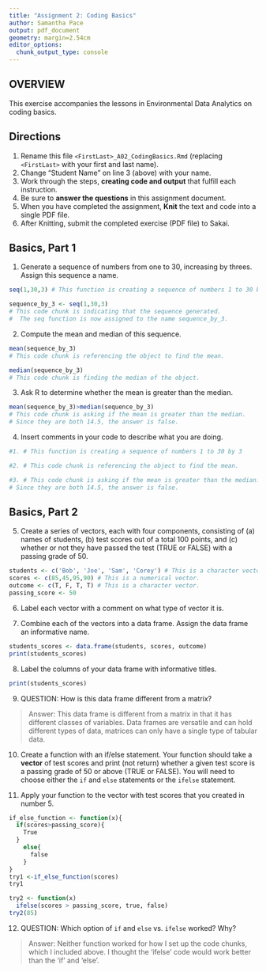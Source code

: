 ```yaml
---
title: "Assignment 2: Coding Basics"
author: Samantha Pace
output: pdf_document
geometry: margin=2.54cm
editor_options: 
  chunk_output_type: console
---
```


## OVERVIEW

This exercise accompanies the lessons in Environmental Data Analytics on coding basics.

## Directions

1.  Rename this file `<FirstLast>_A02_CodingBasics.Rmd` (replacing `<FirstLast>` with your first and last name).
2.  Change "Student Name" on line 3 (above) with your name.
3.  Work through the steps, **creating code and output** that fulfill each instruction.
4.  Be sure to **answer the questions** in this assignment document.
5.  When you have completed the assignment, **Knit** the text and code into a single PDF file.
6.  After Knitting, submit the completed exercise (PDF file) to Sakai.

## Basics, Part 1

1.  Generate a sequence of numbers from one to 30, increasing by threes. Assign this sequence a name.

```r
seq(1,30,3) # This function is creating a sequence of numbers 1 to 30 by 3
```

```r
sequence_by_3 <- seq(1,30,3) 
# This code chunk is indicating that the sequence generated.
#  The seq function is now assigned to the name sequence_by_3.
```

2.  Compute the mean and median of this sequence.
```r
mean(sequence_by_3) 
# This code chunk is referencing the object to find the mean.
```

```r
median(sequence_by_3) 
# This code chunk is finding the median of the object.
```

3.  Ask R to determine whether the mean is greater than the median.
```r
mean(sequence_by_3)>median(sequence_by_3) 
# This code chunk is asking if the mean is greater than the median. 
# Since they are both 14.5, the answer is false.
```


4.  Insert comments in your code to describe what you are doing.

```r
#1. # This function is creating a sequence of numbers 1 to 30 by 3

#2. # This code chunk is referencing the object to find the mean.

#3. # This code chunk is asking if the mean is greater than the median. 
# Since they are both 14.5, the answer is false.

```

## Basics, Part 2

5.  Create a series of vectors, each with four components, consisting of (a) names of students, (b) test scores out of a total 100 points, and (c) whether or not they have passed the test (TRUE or FALSE) with a passing grade of 50.
```r
students <- c('Bob', 'Joe', 'Sam', 'Corey') # This is a character vector
scores <- c(85,45,95,90) # This is a numerical vector.
outcome <- c(T, F, T, T) # This is a character vector.
passing_score <- 50

```

6.  Label each vector with a comment on what type of vector it is.

7.  Combine each of the vectors into a data frame. Assign the data frame an informative name.
```r
students_scores <- data.frame(students, scores, outcome)
print(students_scores)
```

8.  Label the columns of your data frame with informative titles.

```r
print(students_scores)
```

9.  QUESTION: How is this data frame different from a matrix?

> Answer: This data frame is different from a matrix in that it has different classes of variables. Data frames are versatile and can hold different types of data, matrices can only have a single type of tabular data.

10. Create a function with an if/else statement. Your function should take a **vector** of test scores and print (not return) whether a given test score is a passing grade of 50 or above (TRUE or FALSE). You will need to choose either the `if` and `else` statements or the `ifelse` statement.

11. Apply your function to the vector with test scores that you created in number 5.

```r
if_else_function <- function(x){
  if(scores>passing_score){
    True
  }
    else{
      false
    }
}
try1 <-if_else_function(scores)
try1
```


```r
try2 <- function(x)
  ifelse(scores > passing_score, true, false)
try2(85)

```

12. QUESTION: Which option of `if` and `else` vs. `ifelse` worked? Why?

> Answer: Neither function worked for how I set up the code chunks, which I included above. I thought the 'ifelse' code would work better than the 'if' and 'else'.
